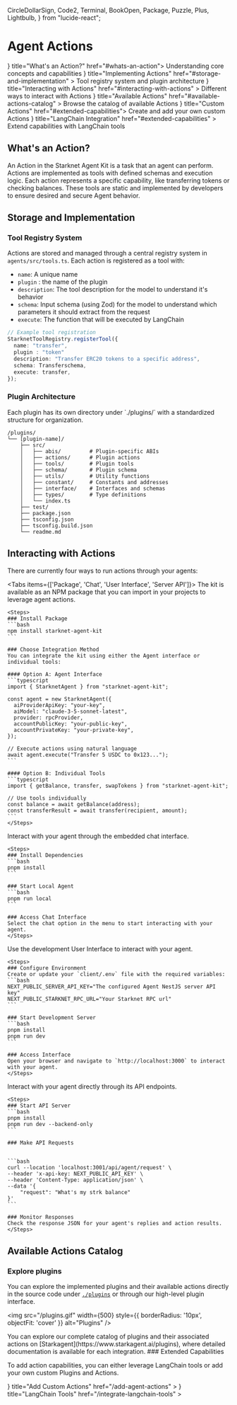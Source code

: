   CircleDollarSign,
  Code2,
  Terminal,
  BookOpen,
  Package,
  Puzzle,
  Plus,
  Lightbulb,
} from "lucide-react";

# Agent Actions

<Cards>
  <Card icon={<Lightbulb />} title="What's an Action?" href="#whats-an-action">
    Understanding core concepts and capabilities
  </Card>
  <Card
    icon={<Package />}
    title="Implementing Actions"
    href="#storage-and-implementation"
  >
    Tool registry system and plugin architecture
  </Card>
  <Card
    icon={<Code2 />}
    title="Interacting with Actions"
    href="#interacting-with-actions"
  >
    Different ways to interact with Actions
  </Card>
  <Card
    icon={<BookOpen />}
    title="Available Actions"
    href="#available-actions-catalog"
  >
    Browse the catalog of available Actions
  </Card>
  <Card icon={<Plus />} title="Custom Actions" href="#extended-capabilities">
    Create and add your own custom Actions
  </Card>
  <Card
    icon={<Puzzle />}
    title="LangChain Integration"
    href="#extended-capabilities"
  >
    Extend capabilities with LangChain tools
  </Card>
</Cards>

## What's an Action?

An Action in the Starknet Agent Kit is a task that an agent can perform.
Actions are implemented as tools with defined schemas and execution logic.
Each action represents a specific capability, like transferring tokens or
checking balances. These tools are static and implemented by developers to
ensure desired and secure Agent behavior.

## Storage and Implementation

### Tool Registry System

Actions are stored and managed through a central registry system in `agents/src/tools.ts`. Each action is registered as a tool with:

- `name`: A unique name
- `plugin` : the name of the plugin
- `description`: The tool description for the model to understand it's behavior
- `schema`: Input schema (using Zod) for the model to understand which parameters it should extract from the request
- `execute`: The function that will be executed by LangChain

```typescript
// Example tool registration
StarknetToolRegistry.registerTool({
  name: "transfer",
  plugin : "token"
  description: "Transfer ERC20 tokens to a specific address",
  schema: Transferschema,
  execute: transfer,
});
```

### Plugin Architecture

<Callout type="info">
  Each plugin has its own directory under `./plugins/` with a
  standardized structure for organization.
</Callout>

```
/plugins/
└── [plugin-name]/
    ├── src/
    │   ├── abis/         # Plugin-specific ABIs
    │   ├── actions/      # Plugin actions
    │   ├── tools/        # Plugin tools
    │   ├── schema/       # Plugin schema
    │   ├── utils/        # Utility functions
    │   ├── constant/     # Constants and addresses
    │   ├── interface/    # Interfaces and schemas
    │   ├── types/        # Type definitions 
    │   └── index.ts
    ├── test/
    ├── package.json        
    ├── tsconfig.json      
    ├── tsconfig.build.json       
    └── readme.md
```
## Interacting with Actions


There are currently four ways to run actions through your agents:

<Tabs items={['Package', 'Chat', 'User Interface', 'Server API']}>
  <Tab>
    The kit is available as an NPM package that you can import in your projects to leverage agent actions.

    <Steps>
    ### Install Package
    ```bash
    npm install starknet-agent-kit
    ```

    ### Choose Integration Method
    You can integrate the kit using either the Agent interface or individual tools:

    #### Option A: Agent Interface
    ```typescript
    import { StarknetAgent } from "starknet-agent-kit";

    const agent = new StarknetAgent({
      aiProviderApiKey: "your-key",
      aiModel: "claude-3-5-sonnet-latest",
      provider: rpcProvider,
      accountPublicKey: "your-public-key",
      accountPrivateKey: "your-private-key",
    });

    // Execute actions using natural language
    await agent.execute("Transfer 5 USDC to 0x123...");
    ```

    #### Option B: Individual Tools
    ```typescript
    import { getBalance, transfer, swapTokens } from "starknet-agent-kit";

    // Use tools individually
    const balance = await getBalance(address);
    const transferResult = await transfer(recipient, amount);
    ```
    </Steps>
  </Tab>

  <Tab>
    Interact with your agent through the embedded chat interface.

    <Steps>
    ### Install Dependencies
    ```bash
    pnpm install
    ```

    ### Start Local Agent
    ```bash
    pnpm run local
    ```

    ### Access Chat Interface
    Select the chat option in the menu to start interacting with your agent.
    </Steps>
  </Tab>

  <Tab>
    Use the development User Interface to interact with your agent.

    <Steps>
    ### Configure Environment
    Create or update your `client/.env` file with the required variables:
    ```bash
    NEXT_PUBLIC_SERVER_API_KEY="The configured Agent NestJS server API key"
    NEXT_PUBLIC_STARKNET_RPC_URL="Your Starknet RPC url"
    ```

    ### Start Development Server
    ```bash
    pnpm install
    pnpm run dev
    ```

    ### Access Interface
    Open your browser and navigate to `http://localhost:3000` to interact with your agent.
    </Steps>
  </Tab>

  <Tab>
    Interact with your agent directly through its API endpoints.

    <Steps>
    ### Start API Server
    ```bash
    pnpm install
    pnpm run dev --backend-only
    ```

    ### Make API Requests


    ```bash
    curl --location 'localhost:3001/api/agent/request' \
    --header 'x-api-key: NEXT_PUBLIC_API_KEY' \
    --header 'Content-Type: application/json' \
    --data '{
        "request": "What's my strk balance"
    }'
    ```

    ### Monitor Responses
    Check the response JSON for your agent's replies and action results.
    </Steps>
  </Tab>
</Tabs>

## Available Actions Catalog

### Explore plugins

You can explore the implemented plugins and their available actions directly in the source code under [`./plugins`](https://github.com/KasarLabs/starknet-agent-kit/tree/main/plugins) or through our high-level plugin interface.

<img 
  src="/plugins.gif" 
  width={500}
  style={{
    borderRadius: '10px',
    objectFit: 'cover'
  }}
  alt="Plugins"
/>

<Callout type="info">
You can explore our complete catalog of plugins and their associated actions on [Starkagent](https://www.starkagent.ai/plugins), where detailed documentation is available for each integration.

</Callout>
### Extended Capabilities

To add action capabilities, you can either leverage LangChain tools or add your own custom Plugins and Actions.

<Cards>
  <Card
    icon={<Plus />}
    title="Add Custom Actions"
    href="/add-agent-actions"
  ></Card>
  <Card
    icon={<Puzzle />}
    title="LangChain Tools"
    href="/integrate-langchain-tools"
  ></Card>
</Cards>
